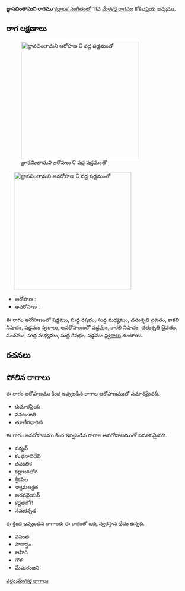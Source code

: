 {{Infobox ragam
	| name          	= జ్ఞానచింతామని
	| synonym	    	= 
	| mela          	= 
	| chakra        	= 
	| janaka        	= 
	| type          	= ఔడవ-షడవ
	| arohanam      	= {{svaraC|S|R1|M1|D2|N3|S'}} 
	| avarohanam    	= {{svaraC|S'|N3|D2|P|M1|R1|S}}
	| jeeva         	=
	| chhaya        	=
	| nyasa         	=
	| vishesha      	= 
	| equivalent  		= 
}}
{{కర్ణాటక సంగీత రాగాలు}}
'''జ్ఞానచింతామని రాగము''' [[కర్ణాటక సంగీతం]]లో 11వ [[మేళకర్త రాగము]] కోకిలప్రియ జన్యము. 


==రాగ లక్షణాలు==
[[Image:jnanacintamani_ar_kb2wiki.png|thumb|right|316px|''జ్ఞానచింతామని'' ఆరోహణ C వద్ద షడ్జమంతో]]
	[[Image:jnanacintamani_av_kb2wiki.png|thumb|right|316px|''జ్ఞానచింతామని'' అవరోహణ C వద్ద షడ్జమంతో]]

* ఆరోహణ : {{svaraC|S|R1|M1|D2|N3|S'}} 
* అవరోహణ : {{svaraC|S'|N3|D2|P|M1|R1|S}}

ఈ రాగం ఆరోహణంలో షడ్జమం, సుద్ద  రిషభం, సుద్ద మధ్యమం, చతుశృతి దైవతం, కాకలి  నిషాదం, షడ్జమం [[స్వరాలు]], అవరోహణంలో షడ్జమం, కాకలి  నిషాదం, చతుశృతి దైవతం, పంచమం, సుద్ద మధ్యమం, సుద్ద  రిషభం, షడ్జమం [[స్వరాలు]] ఉంటాయి.

==రచనలు==



==పోలిన రాగాలు==
ఈ రాగం ఆరోహణము కింద ఇవ్వబడిన రాగాల ఆరోహణముతో సమానమైనది.
* కుమారప్రియ
* వనజంబరి
* తూణీరధారిణి

ఈ రాగం అవరోహణము కింద ఇవ్వబడిన రాగాల అవరోహణముతో సమానమైనది.
* నన్బన్
* కంభనాదిదేవి
* జీవంతిక
* కర్ణాటకభోగ
* శ్రీకపిల
* శ్యామలశ్రత
* అరవనైయన్
* కర్ణతజోగి
* సమకన్నడ

ఈ క్రింద ఇవ్వబడిన రాగాలకు ఈ రాగంతో ఒక్క స్వరస్థాన భేదం ఉన్నది.
* వసంత
* సౌరాస్త్రం
* ఆహిరి
* గౌళ
* మేఘరంజని



[[వర్గం:మేళకర్త రాగాలు]]